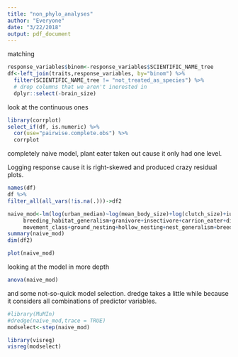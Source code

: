 ```yaml
---
title: "non_phylo_analyses"
author: "Everyone"
date: "3/22/2018"
output: pdf_document
---
```



matching

```r
response_variables$binom<-response_variables$SCIENTIFIC_NAME_tree
df<-left_join(traits,response_variables, by="binom") %>%
  filter(SCIENTIFIC_NAME_tree != "not_treated_as_species") %>%
  # drop columns that we aren't inerested in
  dplyr::select(-brain_size)
```


look at the continuous ones
```r
library(corrplot)
select_if(df, is.numeric) %>%
  cor(use="pairwise.complete.obs") %>%
  corrplot
```


completely naive model, plant eater taken out cause it only had one level.

Logging response cause it is right-skewed and produced crazy residual plots.

```r
names(df)
df %>%
filter_all(all_vars(!is.na(.)))->df2

naive_mod<-lm(log(urban_median)~log(mean_body_size)+log(clutch_size)+iucn_status+feeding_habitat_generalism+
     breeding_habitat_generalism+granivore+insectivore+carrion_eater+diet_generalism+plant_eater+
     movement_class+ground_nesting+hollow_nesting+nest_generalism+breeding+nest_aggregation+feeding_aggregation,data=df2,na.action = "na.fail", weights=(df2$N/df2$unique_localities))
summary(naive_mod)
dim(df2)
```

```r
plot(naive_mod)

```



looking at the model in more depth

```r
anova(naive_mod)
```
and some not-so-quick model selection.  dredge takes a little while because it considers all combinations of predictor variables.

```r
#library(MuMIn)
#dredge(naive_mod,trace = TRUE)
modselect<-step(naive_mod)
```

```r
library(visreg)
visreg(modselect)
```